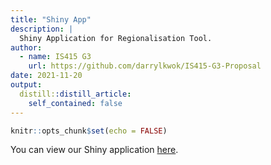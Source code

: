 ```yaml
---
title: "Shiny App"
description: |
  Shiny Application for Regionalisation Tool.
author:
  - name: IS415 G3
    url: https://github.com/darrylkwok/IS415-G3-Proposal
date: 2021-11-20
output:
  distill::distill_article:
    self_contained: false
---
```



```r
knitr::opts_chunk$set(echo = FALSE)
```

You can view our Shiny application [here](https://prototype-shiny-darryl.shinyapps.io/shiny_app/_w_dbf7aad8/#!/).

